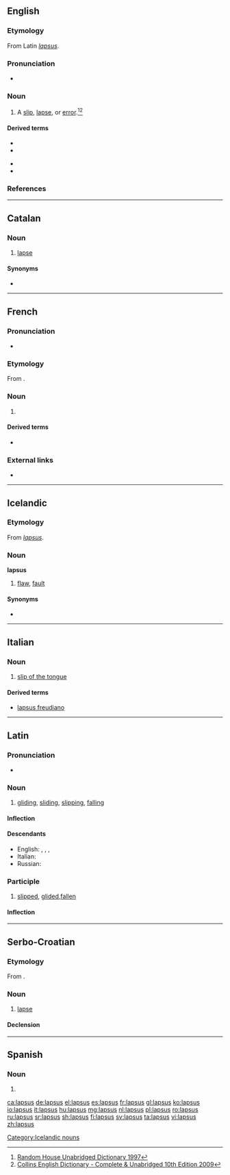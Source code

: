 ==English==

===Etymology===
From Latin ''[[lapsus#participle|lapsus]]''.

===Pronunciation===
* {{IPA|/ˈlæpsəs/|lang=en}}

===Noun===
{{en-noun|lapsus}}

# A [[slip]], [[lapse]], or [[error]].<ref>[http://dictionary.infoplease.com/lapsus Random House Unabridged Dictionary 1997]</ref><ref>[http://dictionary.reference.com/browse/Lapsus Collins English Dictionary - Complete & Unabridged 10th Edition 2009]</ref>

====Derived terms====
{{der-top}}
* {{l|en|lapsus calami}}
* {{l|en|lapsus digiti}}
{{der-mid}}
* {{l|en|lapsus digitorum}}
* {{l|en|lapsus linguae}}
{{der-bottom}}

===References===
<references/>

----

==Catalan==

===Noun===
{{ca-noun|m|lapsus}}

# [[lapse]]

====Synonyms====
* {{l|ca|errada}}

----

==French==

===Pronunciation===
* {{IPA|/lap.sys/|lang=fr}}

===Etymology===
From {{etyl|la|fr}}.

===Noun===
{{fr-noun|m|lapsus}}

# {{l|en|lapsus}}

====Derived terms====
* {{l|fr|lapsus révélateur}}

===External links===
* {{R:TLFi}}

----

==Icelandic==

===Etymology===
From {{etyl|la|is}} ''[[#Latin|lapsus]]''.

===Noun===
'''lapsus''' {{g|m}}

# {{lb|is|informal}} [[flaw]], [[fault]]

====Synonyms====
* {{l|is|galli}}

[[Category:Icelandic nouns]]

----

==Italian==

===Noun===
{{head|it|noun|g=m|invariable}}

# [[slip of the tongue]]

====Derived terms====
* [[lapsus freudiano]]

----

==Latin==

===Pronunciation===
* {{la-IPA|lāpsus}}

===Noun===
{{la-noun|lāpsus||lāpsūs|m|fourth}}

# [[gliding]], [[sliding]], [[slipping]], [[falling]]

====Inflection====
{{la-decl-4th|lāps}}

====Descendants====
* English: {{l|en|lapsus calami}}, {{l|en|lapsus digiti}}, {{l|en|lapsus digitorum}}, {{l|en|lapsus linguae}}
* Italian: {{l|it|lapsus}}
* Russian: {{l|ru|ля́псус|g=m}}

===Participle===
{{la-perfect participle|laps|lāps}}

# [[slipped]], [[glided]],[[fallen]]

====Inflection====
{{la-decl-1&2|lāps}}

----

==Serbo-Croatian==

===Etymology===
From {{etyl|la|sh}} {{m|la|lapsus}}.

===Noun===
{{sh-noun|g=m|head=làpsus|r|лапсус|ла̀псус}}

# [[lapse]]

====Declension====
{{sh-decl-noun
|lapsus|lapsusi
|lapsusa|lapsusa
|lapsusu|lapsusima
|lapsus|lapsuse
|lapsuse|lapsusi
|lapsusu|lapsusima
|lapsusom|lapsusima
}}
----
==Spanish==

===Noun===
{{es-noun|m|lapsus}}

# {{l|en|lapsus}}

[[ca:lapsus]]
[[de:lapsus]]
[[el:lapsus]]
[[es:lapsus]]
[[fr:lapsus]]
[[gl:lapsus]]
[[ko:lapsus]]
[[io:lapsus]]
[[it:lapsus]]
[[hu:lapsus]]
[[mg:lapsus]]
[[nl:lapsus]]
[[pl:lapsus]]
[[ro:lapsus]]
[[ru:lapsus]]
[[sr:lapsus]]
[[sh:lapsus]]
[[fi:lapsus]]
[[sv:lapsus]]
[[ta:lapsus]]
[[vi:lapsus]]
[[zh:lapsus]]